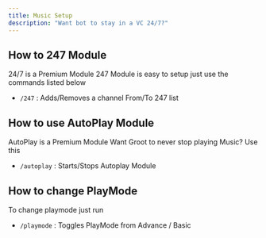 ```yaml
---
title: Music Setup
description: "Want bot to stay in a VC 24/7?"
---
```


## How to 247 Module
<Info>24/7 is a Premium Module</Info>
247 Module is easy to setup just use the commands listed below
- `/247` : Adds/Removes a channel From/To 247 list

## How to use AutoPlay Module
<Info>AutoPlay is a Premium Module</Info>
Want Groot to never stop playing Music? Use this
- `/autoplay` : Starts/Stops Autoplay Module

## How to change PlayMode
To change playmode just run 
- `/playmode` : Toggles PlayMode from Advance / Basic


